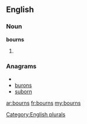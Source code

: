 ==English==

===Noun===
'''bourns'''

# {{plural of|[[bourn]]}}

===Anagrams===
* {{alphagram|bnorsu}}
* [[burons#English|burons]]
* [[suborn#English|suborn]]


[[Category:English plurals]]

[[ar:bourns]]
[[fr:bourns]]
[[my:bourns]]